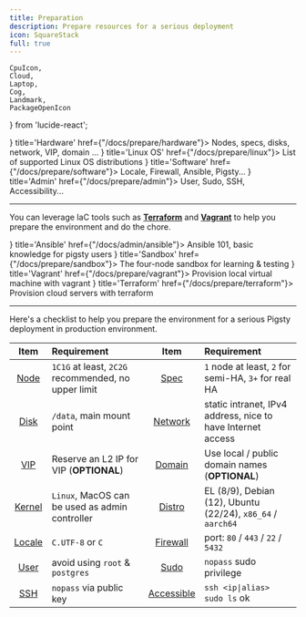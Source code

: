 ```yaml
---
title: Preparation
description: Prepare resources for a serious deployment
icon: SquareStack
full: true
---
```



    CpuIcon,
    Cloud,
    Laptop,
    Cog,
    Landmark,
    PackageOpenIcon
} from 'lucide-react';

<Cards>
    <Card icon={<CpuIcon className="text-indigo-600"/>} title='Hardware' href={"/docs/prepare/hardware"}>
        Nodes, specs, disks, network, VIP, domain ...
    </Card>
    <Card icon={<Cog className="text-rose-500"/>} title='Linux OS' href={"/docs/prepare/linux"}>
        List of supported Linux OS distributions
    </Card>
    <Card icon={<CpuIcon className="text-indigo-600"/>} title='Software' href={"/docs/prepare/software"}>
        Locale, Firewall, Ansible, Pigsty...
    </Card>
    <Card icon={<Landmark className="text-amber-500"/>} title='Admin' href={"/docs/prepare/admin"}>
        User, Sudo, SSH, Accessibility...
    </Card>

</Cards>

--------

You can leverage IaC tools such as [**Terraform**](/docs/setup/terraform) and [**Vagrant**](/docs/setup/vagrant) to help you prepare the environment and do the chore.

<Cards>
    <Card icon={<PackageOpenIcon className="text-black"/>} title='Ansible' href={"/docs/admin/ansible"}>
        Ansible 101, basic knowledge for pigsty users
    </Card>
    <Card icon={<PackageOpenIcon className="text-emerald-500"/>} title='Sandbox' href={"/docs/prepare/sandbox"}>
        The four-node sandbox for learning & testing
    </Card>
    <Card icon={<Laptop className="text-violet-500"/>} title='Vagrant' href={"/docs/prepare/vagrant"}>
        Provision local virtual machine with vagrant
    </Card>
    <Card icon={<Cloud className="text-cyan-500"/>} title='Terraform' href={"/docs/prepare/terraform"}>
        Provision cloud servers with terraform
    </Card>
</Cards>

--------

Here's a checklist to help you prepare the environment for a serious Pigsty deployment in production environment.

|                  Item                  | Requirement                                         |                         Item                          | Requirement                                                 |
|:--------------------------------------:|:----------------------------------------------------|:-----------------------------------------------------:|:------------------------------------------------------------|
|  [Node](/docs/prepare/hardware#node)   | `1C1G` at least, `2C2G` recommended, no upper limit |          [Spec](/docs/prepare/hardware#spec)          | `1` node at least, `2` for semi-HA, `3+` for real HA        |
|  [Disk](/docs/prepare/hardware#disk)   | `/data`, main mount point                           |       [Network](/docs/prepare/hardware#network)       | static intranet, IPv4 address, nice to have Internet access |
|   [VIP](/docs/prepare/hardware#vip)    | Reserve an L2 IP for VIP (**OPTIONAL**)             |        [Domain](/docs/prepare/hardware#domain)        | Use local / public domain names (**OPTIONAL**)              |
| [Kernel](/docs/prepare/software#linux) | `Linux`, MacOS can be used as admin controller      |             [Distro](/docs/prepare/linux)             | EL (8/9), Debian (12), Ubuntu (22/24), `x86_64` / `aarch64` |
| [Locale](/docs/prepare/software#inux)  | `C.UTF-8` or `C`                                    |      [Firewall](/docs/prepare/software#firewall)      | port: `80` / `443` / `22` / `5432`                          |
|    [User](/docs/prepare/admin#user)    | avoid using `root` & `postgres`                     |           [Sudo](/docs/prepare/admin#sudo)            | `nopass` sudo privilege                                     |
|     [SSH](/docs/prepare/admin#ssh)     | `nopass` via public key                             | [Accessible](/docs/prepare/admin#check-accessibility) | `ssh <ip\|alias> sudo ls` ok                                |

